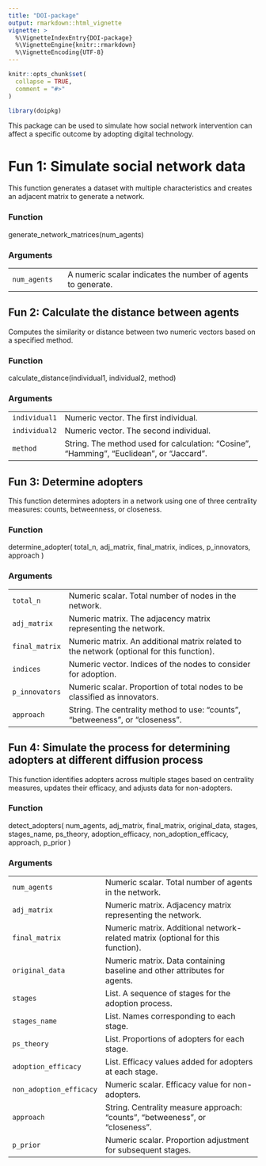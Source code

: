 ```yaml
---
title: "DOI-package"
output: rmarkdown::html_vignette
vignette: >
  %\VignetteIndexEntry{DOI-package}
  %\VignetteEngine{knitr::rmarkdown}
  %\VignetteEncoding{UTF-8}
---
```


```r
knitr::opts_chunk$set(
  collapse = TRUE,
  comment = "#>"
)
```

```r
library(doipkg)
```

This package can be used to simulate how social network intervention can affect a specific outcome by adopting digital technology.

# Fun 1: Simulate social network data

This function generates a dataset with multiple characteristics and creates an adjacent matrix to generate a network.

### Function

generate_network_matrices(num_agents)

### Arguments

|              |                                                              |
|----------------|-------------------------------------------------------|
| `num_agents` | A numeric scalar indicates the number of agents to generate. |

## Fun 2: Calculate the distance between agents

Computes the similarity or distance between two numeric vectors based on a specified method.

### Function

calculate_distance(individual1, individual2, method)

### Arguments

|               |                                                                                          |
|---------------|---------------------------------------------------------|
| `individual1` | Numeric vector. The first individual.                                                    |
| `individual2` | Numeric vector. The second individual.                                                   |
| `method`      | String. The method used for calculation: "Cosine", "Hamming", "Euclidean", or "Jaccard". |

## Fun 3: Determine adopters

This function determines adopters in a network using one of three centrality measures: counts, betweenness, or closeness.

### Function

determine_adopter( total_n, adj_matrix, final_matrix, indices, p_innovators, approach )

### Arguments

|                |                                                                                           |
|---------------|---------------------------------------------------------|
| `total_n`      | Numeric scalar. Total number of nodes in the network.                                     |
| `adj_matrix`   | Numeric matrix. The adjacency matrix representing the network.                            |
| `final_matrix` | Numeric matrix. An additional matrix related to the network (optional for this function). |
| `indices`      | Numeric vector. Indices of the nodes to consider for adoption.                            |
| `p_innovators` | Numeric scalar. Proportion of total nodes to be classified as innovators.                 |
| `approach`     | String. The centrality method to use: "counts", "betweeness", or "closeness".             |

## Fun 4: Simulate the process for determining adopters at different diffusion process

This function identifies adopters across multiple stages based on centrality measures, updates their efficacy, and adjusts data for non-adopters.

### Function

detect_adopters( num_agents, adj_matrix, final_matrix, original_data, stages, stages_name, ps_theory, adoption_efficacy, non_adoption_efficacy, approach, p_prior )

### Arguments

|                         |                                                                                 |
|------------------|------------------------------------------------------|
| `num_agents`            | Numeric scalar. Total number of agents in the network.                          |
| `adj_matrix`            | Numeric matrix. Adjacency matrix representing the network.                      |
| `final_matrix`          | Numeric matrix. Additional network-related matrix (optional for this function). |
| `original_data`         | Numeric matrix. Data containing baseline and other attributes for agents.       |
| `stages`                | List. A sequence of stages for the adoption process.                            |
| `stages_name`           | List. Names corresponding to each stage.                                        |
| `ps_theory`             | List. Proportions of adopters for each stage.                                   |
| `adoption_efficacy`     | List. Efficacy values added for adopters at each stage.                         |
| `non_adoption_efficacy` | Numeric scalar. Efficacy value for non-adopters.                                |
| `approach`              | String. Centrality measure approach: "counts", "betweeness", or "closeness".    |
| `p_prior`               | Numeric scalar. Proportion adjustment for subsequent stages.                    |

### 
